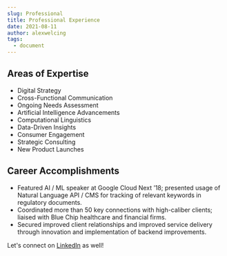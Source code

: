 ```yaml
---
slug: Professional
title: Professional Experience
date: 2021-08-11
author: alexwelcing
tags:
  - document
---
```

## Areas of Expertise

* Digital Strategy
* Cross-Functional Communication 
* Ongoing Needs Assessment
* Artificial Intelligence Advancements
* Computational Linguistics
* Data-Driven Insights
* Consumer Engagement
* Strategic Consulting 
* New Product Launches

## Career Accomplishments

* Featured AI / ML speaker at Google Cloud Next ’18; presented usage of Natural Language API / CMS for tracking of relevant keywords in regulatory documents.
* Coordinated more than 50 key connections with high-caliber clients; liaised with Blue Chip healthcare and financial firms.
* Secured improved client relationships and improved service delivery through innovation and implementation of backend improvements.

Let's connect on [LinkedIn](https://www.linkedin.com/in/alexwelcing/) as well!